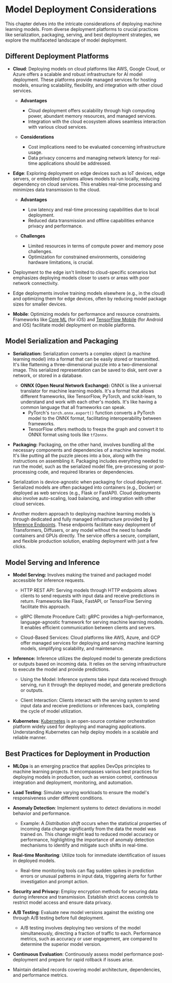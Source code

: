# Model Deployment Considerations

This chapter delves into the intricate considerations of deploying machine learning models. From diverse deployment platforms to crucial practices like serialization, packaging, serving, and best deployment strategies, we explore the multifaceted landscape of model deployment.   

## Different Deployment Platforms
- **Cloud**: Deploying models on cloud platforms like AWS, Google Cloud, or Azure offers a scalable and robust infrastructure for AI model deployment. These platforms provide managed services for hosting models, ensuring scalability, flexibility, and integration with other cloud services.<br />
    - **Advantages**
        - Cloud deployment offers scalability through high computing power, abundant memory resources, and managed services.
        - Integration with the cloud ecosystem allows seamless interaction with various cloud services.
    
    - **Considerations** 
        - Cost implications need to be evaluated concerning infrastructure usage.
        - Data privacy concerns and managing network latency for real-time applications should be addressed.

- **Edge**: Exploring deployment on edge devices such as IoT devices, edge servers, or embedded systems allows models to run locally, reducing dependency on cloud services. This enables real-time processing and minimizes data transmission to the cloud.
    - **Advantages**
        - Low latency and real-time processing capabilities due to local deployment.
        - Reduced data transmission and offline capabilities enhance privacy and performance.

    - **Challenges**
        - Limited resources in terms of compute power and memory pose challenges.
        - Optimization for constrained environments, considering hardware limitations, is crucial.

- Deployment to the edge isn't limited to cloud-specific scenarios but emphasizes deploying models closer to users or areas with poor network connectivity.
- Edge deployments involve training models elsewhere (e.g., in the cloud) and optimizing them for edge devices, often by reducing model package sizes for smaller devices.

- **Mobile**: Optimizing models for performance and resource constraints. Frameworks like [Core ML](https://developer.apple.com/documentation/coreml) (for iOS) and [TensorFlow Mobile](https://www.tensorflow.org/mobile) (for Android and iOS) facilitate model deployment on mobile platforms.

## Model Serialization and Packaging

- **Serialization:** Serialization converts a complex object (a machine learning model) into a format that can be easily stored or transmitted. It's like flattening a three-dimensional puzzle into a two-dimensional image. This serialized representation can be saved to disk, sent over a network, or stored in a database.
    - **ONNX (Open Neural Network Exchange):** ONNX is like a universal translator for machine learning models. It's a format that allows different frameworks, like TensorFlow, PyTorch, and scikit-learn, to understand and work with each other's models. It's like having a common language that all frameworks can speak. 
        - PyTorch's `torch.onnx.export()` function converts a PyTorch model to the ONNX format, facilitating interoperability between frameworks.
        - TensorFlow offers methods to freeze the graph and convert it to ONNX format using tools like `tf2onnx`.

- **Packaging:** Packaging, on the other hand, involves bundling all the necessary components and dependencies of a machine learning model. It's like putting all the puzzle pieces into a box, along with the instructions on assembling it. Packaging includes everything needed to run the model, such as the serialized model file, pre-processing or post-processing code, and required libraries or dependencies.
    
- Serialization is device-agnostic when packaging for cloud deployment. Serialized models are often packaged into containers (e.g., Docker) or deployed as web services (e.g., Flask or FastAPI). Cloud deployments also involve auto-scaling, load balancing, and integration with other cloud services.

- Another modern approach to deploying machine learning models is through dedicated and fully managed infrastructure provided by 🤗 [Inference Endpoints](https://huggingface.co/inference-endpoints). These endpoints facilitate easy deployment of Transformers, Diffusers, or any model without the need to handle containers and GPUs directly. The service offers a secure, compliant, and flexible production solution, enabling deployment with just a few clicks.
## Model Serving and Inference

- **Model Serving:**  Involves making the trained and packaged model accessible for inference requests.
    - HTTP REST API: Serving models through HTTP endpoints allows clients to send requests with input data and receive predictions in return. Frameworks like Flask, FastAPI, or TensorFlow Serving facilitate this approach.

    - gRPC (Remote Procedure Call): gRPC provides a high-performance, language-agnostic framework for serving machine learning models. It enables efficient communication between clients and servers.

    - Cloud-Based Services: Cloud platforms like AWS, Azure, and GCP offer managed services for deploying and serving machine learning models, simplifying scalability, and maintenance.
- **Inference:** Inference utilizes the deployed model to generate predictions or outputs based on incoming data. It relies on the serving infrastructure to execute the model and provide predictions.

    - Using the Model: Inference systems take input data received through serving, run it through the deployed model, and generate predictions or outputs.

    - Client Interaction: Clients interact with the serving system to send input data and receive predictions or inferences back, completing the cycle of model utilization.


- **Kubernetes**: [Kubernetes](https://kubernetes.io/docs/home/) is an open-source container orchestration platform widely used for deploying and managing applications. Understanding Kubernetes can help deploy models in a scalable and reliable manner.
## Best Practices for Deployment in Production
- **MLOps** is an emerging practice that applies DevOps principles to machine learning projects. It encompasses various best practices for deploying models in production, such as version control, continuous integration and deployment, monitoring, and automation.
- **Load Testing**: Simulate varying workloads to ensure the model's responsiveness under different conditions.
- **Anomaly Detection**: Implement systems to detect deviations in model behavior and performance.
    - Example: A *Distribution shift* occurs when the statistical properties of incoming data change significantly from the data the model was trained on. This change might lead to reduced model accuracy or performance, highlighting the importance of anomaly detection mechanisms to identify and mitigate such shifts in real-time.
- **Real-time Monitoring**: Utilize tools for immediate identification of issues in deployed models.
    - Real-time monitoring tools can flag sudden spikes in prediction errors or unusual patterns in input data, triggering alerts for further investigation and prompt action.

- **Security and Privacy:** Employ encryption methods for securing data during inference and transmission. Establish strict access controls to restrict model access and ensure data privacy.
- **A/B Testing**: Evaluate new model versions against the existing one through A/B testing before full deployment.
    - A/B testing involves deploying two versions of the model simultaneously, directing a fraction of traffic to each. Performance metrics, such as accuracy or user engagement, are compared to determine the superior model version.
- **Continuous Evaluation**: Continuously assess model performance post-deployment and prepare for rapid rollback if issues arise.
- Maintain detailed records covering model architecture, dependencies, and performance metrics.